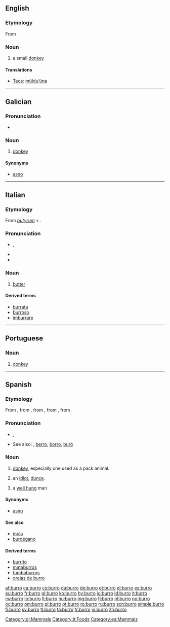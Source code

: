 ==English==

===Etymology===
From {{etyl|es}}

===Noun===
{{en-noun}}

# a small [[donkey]]

====Translations====
{{trans-top|small donkey}}
* [[Taos]]: [[mùldu’úna]]
{{trans-mid}}
{{trans-bottom}}

----

==Galician==

===Pronunciation===
* {{audio|Gl-burro.ogg|Audio}}

===Noun===
{{gl-noun|m}}

# [[donkey]]

====Synonyms====
* [[asno]]

[[Category:gl:Mammals]]

----

==Italian==

===Etymology===
From {{etyl|la|it}} ''[[butyrum]]'' < {{etyl|grc|it}} {{term|βούτυρον|βούτῡρον|lang=grc}}.

===Pronunciation===
* {{IPA|[ˈbur.ro]|/ˈburro/|lang=it}}, {{SAMPA|/"burro/}}
* {{audio|It-il burro.ogg|Audio}}
* {{hyphenation|bùr|ro}}

===Noun===
{{it-noun|burr|m|o|i}}

# [[butter]]

====Derived terms====
* [[burrata]]
* [[burroso]]
* [[imburrare]]

[[Category:it:Foods]]

----

==Portuguese==

===Noun===
{{pt-noun|m|s}}

# [[donkey]]

----

==Spanish==

===Etymology===
From {{term|borrico||donkey|lang=es}}, from {{etyl|la|es}} {{term|burricus||small horse|lang=la}}, from {{term|burrus||red-brown|lang=la}}, from {{etyl|grc|es}} {{term|πυρρός||flame colored|tr=purros|lang=grc|sc=polytonic}}, from {{term|πῦρ||fire|tr=pur|lang=grc|sc=polytonic}}.

===Pronunciation===
* {{IPA|[ˈbu.ro]|lang=es}}, {{SAMPA|["bu.ro]}}
* See also: {{l|es|barro}}, [[berro]], [[borro]], [[buró]]

===Noun===
{{es-noun|m|f=burra}}

# [[donkey]], especially one used as a pack animal.
# {{slang|lang=es}} an [[idiot]], [[dunce]].
# {{slang|figuratively|lang=es}} a [[well hung]] man

====Synonyms====
* [[asno]]

====See also====
* [[mula]]
* [[burdégano]]

====Derived terms====
* [[burrito]]
* [[mataburros]]
* [[tumbaburros]]
* [[orejas de burro]]

[[Category:es:Mammals]]

[[af:burro]]
[[ca:burro]]
[[cs:burro]]
[[da:burro]]
[[de:burro]]
[[et:burro]]
[[el:burro]]
[[es:burro]]
[[eu:burro]]
[[fr:burro]]
[[gl:burro]]
[[ko:burro]]
[[hy:burro]]
[[io:burro]]
[[id:burro]]
[[it:burro]]
[[rw:burro]]
[[lo:burro]]
[[lt:burro]]
[[hu:burro]]
[[mg:burro]]
[[fj:burro]]
[[nl:burro]]
[[no:burro]]
[[oc:burro]]
[[om:burro]]
[[pl:burro]]
[[pt:burro]]
[[ro:burro]]
[[ru:burro]]
[[scn:burro]]
[[simple:burro]]
[[fi:burro]]
[[sv:burro]]
[[tl:burro]]
[[ta:burro]]
[[tr:burro]]
[[vi:burro]]
[[zh:burro]]